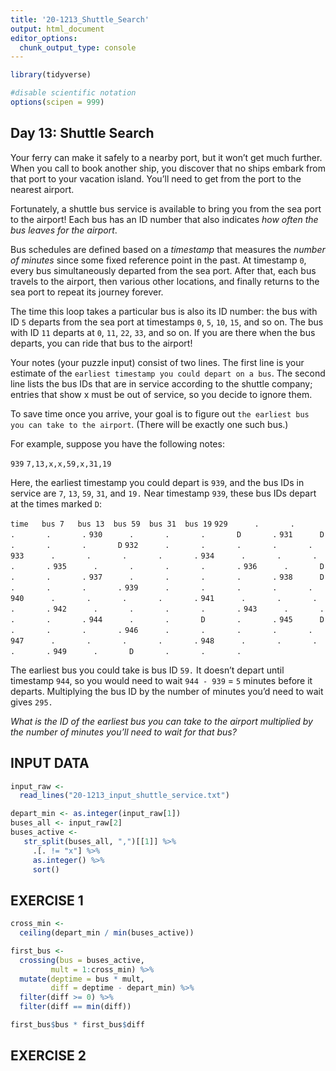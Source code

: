 ```yaml
---
title: '20-1213_Shuttle_Search'
output: html_document
editor_options: 
  chunk_output_type: console
---
```


```r
library(tidyverse)

#disable scientific notation
options(scipen = 999)
```

## Day 13: Shuttle Search

Your ferry can make it safely to a nearby port, but it won't get much further. When you call to book another ship, you discover that no ships embark from that port to your vacation island. You'll need to get from the port to the nearest airport.

Fortunately, a shuttle bus service is available to bring you from the sea port to the airport! Each bus has an ID number that also indicates *how often the bus leaves for the airport*.

Bus schedules are defined based on a *timestamp* that measures the *number of minutes* since some fixed reference point in the past. At timestamp `0`, every bus simultaneously departed from the sea port. After that, each bus travels to the airport, then various other locations, and finally returns to the sea port to repeat its journey forever.

The time this loop takes a particular bus is also its ID number: the bus with ID `5` departs from the sea port at timestamps `0`, `5`, `10`, `15`, and so on. The bus with ID `11` departs at `0`, `11`, `22`, `33`, and so on. If you are there when the bus departs, you can ride that bus to the airport!

Your notes (your puzzle input) consist of two lines. The first line is your estimate of the `earliest timestamp you could depart on a bus`. The second line lists the bus IDs that are in service according to the shuttle company; entries that show x must be out of service, so you decide to ignore them.

To save time once you arrive, your goal is to figure out `the earliest bus you can take to the airport`. (There will be exactly one such bus.)

For example, suppose you have the following notes:

`939`
`7,13,x,x,59,x,31,19`

Here, the earliest timestamp you could depart is `939`, and the bus IDs in service are `7`, `13`, `59`, `31`, and `19.` Near timestamp `939`, these bus IDs depart at the times marked `D`:

`time   bus 7   bus 13  bus 59  bus 31  bus 19`
`929      .       .       .       .       .`
`930      .       .       .       D       .`
`931      D       .       .       .       D`
`932      .       .       .       .       .`
`933      .       .       .       .       .`
`934      .       .       .       .       .`
`935      .       .       .       .       .`
`936      .       D       .       .       .`
`937      .       .       .       .       .`
`938      D       .       .       .       .`
`939      .       .       .       .       .`
`940      .       .       .       .       .`
`941      .       .       .       .       .`
`942      .       .       .       .       .`
`943      .       .       .       .       .`
`944      .       .       D       .       .`
`945      D       .       .       .       .`
`946      .       .       .       .       .`
`947      .       .       .       .       .`
`948      .       .       .       .       .`
`949      .       D       .       .       .`

The earliest bus you could take is bus ID `59.` It doesn't depart until timestamp `944`, so you would need to wait `944 - 939` = `5` minutes before it departs. Multiplying the bus ID by the number of minutes you'd need to wait gives `295.`

*What is the ID of the earliest bus you can take to the airport multiplied by the number of minutes you'll need to wait for that bus?*


## INPUT DATA

```r
input_raw <- 
  read_lines("20-1213_input_shuttle_service.txt")

depart_min <- as.integer(input_raw[1])
buses_all <- input_raw[2]
buses_active <- 
   str_split(buses_all, ",")[[1]] %>% 
     .[. != "x"] %>% 
     as.integer() %>% 
     sort()

```


## EXERCISE 1

```r

cross_min <- 
  ceiling(depart_min / min(buses_active))

first_bus <- 
  crossing(bus = buses_active, 
         mult = 1:cross_min) %>% 
  mutate(deptime = bus * mult, 
         diff = deptime - depart_min) %>% 
  filter(diff >= 0) %>% 
  filter(diff == min(diff))

first_bus$bus * first_bus$diff

```


## EXERCISE 2

